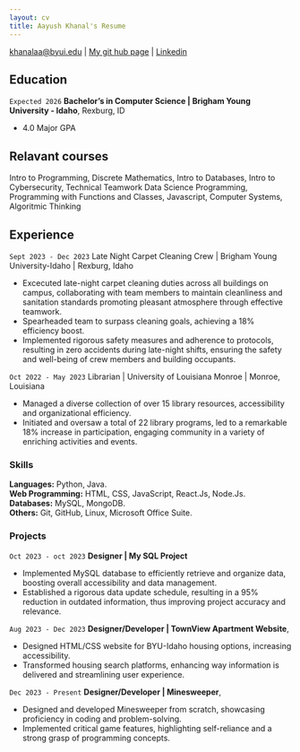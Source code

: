 ```yaml
---
layout: cv
title: Aayush Khanal's Resume
---
```


<div id="webaddress">
<a href="datascience@byui.edu">khanalaa@byui.edu</a>
| <a href="https://github.com/khanalaa">My git hub page</a>
| <a href="www.linkedin.com/in/aayushkhanal">Linkedin</a>
</div>


## Education

`Expected 2026`
**Bachelor's in Computer Science | Brigham Young University - Idaho**, Rexburg, ID

- 4.0 Major GPA

## Relavant courses
Intro to Programming, Discrete Mathematics, Intro to Databases, Intro to Cybersecurity, Technical Teamwork
Data Science Programming, Programming with Functions and Classes, Javascript, Computer Systems, Algoritmic Thinking

## Experience
`Sept 2023 - Dec 2023`
Late Night Carpet Cleaning Crew | Brigham Young University-Idaho | Rexburg, Idaho

- Excecuted late-night carpet cleaning duties across all buildings on campus, collaborating with team members to maintain cleanliness and sanitation standards promoting pleasant atmosphere through effective teamwork.
- Spearheaded team to surpass cleaning goals, achieving a 18% efficiency boost.
- Implemented rigorous safety measures and adherence to protocols, resulting in zero accidents during late-night shifts, ensuring the safety and well-being of crew members and building occupants.

`Oct 2022 - May 2023`
Librarian | University of Louisiana Monroe | Monroe, Louisiana

- Managed a diverse collection of over 15 library resources, accessibility and organizational efficiency.
- Initiated and oversaw a total of 22 library programs, led to a remarkable 18% increase in participation, engaging community in a variety of enriching activities and events.

### Skills
**Languages:** Python, Java.<br>
**Web Programming:** HTML, CSS, JavaScript, React.Js, Node.Js.<br>
**Databases:** MySQL, MongoDB.<br>
**Others:** Git, GitHub, Linux, Microsoft Office Suite.
 
### Projects

`Oct 2023 - oct 2023`
**Designer | My SQL Project**

- Implemented MySQL database to efficiently retrieve and organize data, boosting overall accessibility and data management.
- Established a rigorous data update schedule, resulting in a 95% reduction in outdated information, thus improving project accuracy and relevance.

`Aug 2023 - Dec 2023`
**Designer/Developer | TownView Apartment Website**,

- Designed HTML/CSS website for BYU-Idaho housing options, increasing accessibility.
- Transformed housing search platforms, enhancing way information is delivered and streamlining user experience.

`Dec 2023 - Present`
**Designer/Developer | Minesweeper**,

- Designed and developed Minesweeper from scratch, showcasing proficiency in coding and problem-solving.
- Implemented critical game features, highlighting self-reliance and a strong grasp of programming concepts.

<!-- ### Footer
Last updated: April 2024 -->